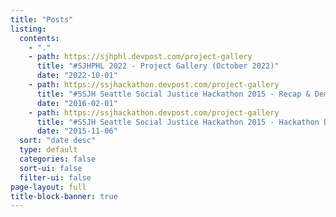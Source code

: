 ```yaml
---
title: "Posts"
listing:
  contents:
    - "."
    - path: https://sjhphl.devpost.com/project-gallery
      title: "#SJHPHL 2022 - Project Gallery (October 2022)"
      date: "2022-10-01"
    - path: https://ssjhackathon.devpost.com/project-gallery
      title: "#SSJH Seattle Social Justice Hackathon 2015 - Recap & Demo Day"
      date: "2016-02-01"
    - path: https://ssjhackathon.devpost.com/project-gallery
      title: "#SSJH Seattle Social Justice Hackathon 2015 - Hackathon Devpost Site"
      date: "2015-11-06"
  sort: "date desc"
  type: default
  categories: false
  sort-ui: false
  filter-ui: false
page-layout: full
title-block-banner: true
---
```


